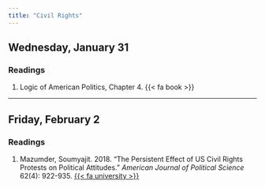```yaml
---
title: "Civil Rights"
---
```



## Wednesday, January 31

### Readings

1. Logic of American Politics, Chapter 4. {{< fa book >}}


---


## Friday, February 2


### Readings 

1. Mazumder, Soumyajit. 2018. "The Persistent Effect of US Civil Rights Protests on Political Attitudes." *American Journal of Political Science* 62(4): 922-935. [{{< fa university >}}](https://go.openathens.net/redirector/agnesscott.edu?url=https%3A%2F%2Fdoi.org%2F10.1111%2Fajps.12384)




 
